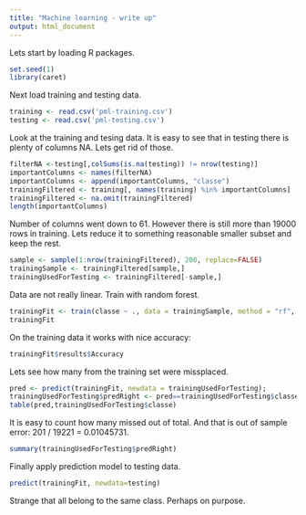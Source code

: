 ```yaml
---
title: "Machine learning - write up"
output: html_document
---
```


Lets start by loading R packages.

```r
set.seed(1)
library(caret)
```

Next load training and testing data.

```r
training <- read.csv('pml-training.csv')
testing <- read.csv('pml-testing.csv')
```

Look at the training and tesing data. It is easy to see that in testing there is plenty of columns NA. Lets get rid of those.

```r
filterNA <-testing[,colSums(is.na(testing)) != nrow(testing)]
importantColumns <- names(filterNA)
importantColumns <- append(importantColumns, "classe")
trainingFiltered <- training[, names(training) %in% importantColumns]
trainingFiltered <- na.omit(trainingFiltered)
length(importantColumns)
```

Number of columns went down to 61. However there is still more than 19000 rows in training. Lets reduce it to something reasonable smaller subset and keep the rest.

```r
sample <- sample(1:nrow(trainingFiltered), 200, replace=FALSE)
trainingSample <- trainingFiltered[sample,]
trainingUsedForTesting <- trainingFiltered[-sample,]
```

Data are not really linear. Train with random forest.

```r
trainingFit <- train(classe ~ ., data = trainingSample, method = "rf", prox=TRUE)
trainingFit
```

On the training data it works with nice accuracy:

```r
trainingFit$results$Accuracy
```

Lets see how many from the training set were missplaced.

```r
pred <- predict(trainingFit, newdata = trainingUsedForTesting);
trainingUsedForTesting$predRight <- pred==trainingUsedForTesting$classe
table(pred,trainingUsedForTesting$classe)
```

It is easy to count how many missed out of total. And that is out of sample error: 201 / 19221 = 0.01045731.

```r
summary(trainingUsedForTesting$predRight)
```

Finally apply prediction model to testing data.

```r
predict(trainingFit, newdata=testing)
```

Strange that all belong to the same class. Perhaps on purpose.